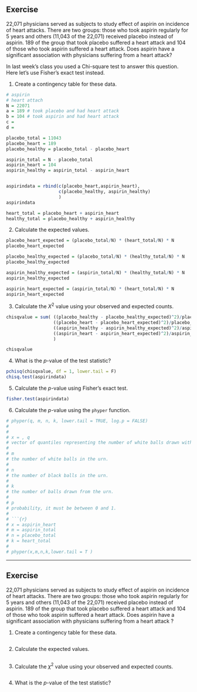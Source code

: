 

## Exercise

22,071 physicians served as subjects to study effect of aspirin on incidence of heart attacks. There are two groups: those who took aspirin regularly for 5 years and others (11,043 of the 22,071) received placebo instead of aspirin. 189 of the group that took placebo suffered a heart attack and 104 of those who took aspirin suffered a heart attack. Does aspirin have a significant association with physicians suffering from a heart attack?
  
  In last week's class you used a Chi-square test to answer this question. Here let's use Fisher's exact test instead.

1. Create a contingency table for these data.

```r
# aspirin 
# heart attach
N = 22071
a = 189 # took placebo and had heart attack
b = 104 # took aspirin and had heart attack
c = 
d = 

placebo_total = 11043
placebo_heart = 189
placebo_healthy = placebo_total - placebo_heart

aspirin_total = N - placebo_total
aspirin_heart = 104
aspirin_healthy = aspirin_total - aspirin_heart


aspirindata = rbind(c(placebo_heart,aspirin_heart),
                    c(placebo_healthy, aspirin_healthy)
                    )
aspirindata

heart_total = placebo_heart + aspirin_heart
healthy_total = placebo_healthy + aspirin_healthy
```

2. Calculate the expected values.

```r
placebo_heart_expected = (placebo_total/N) * (heart_total/N) * N
placebo_heart_expected

placebo_healthy_expected = (placebo_total/N) * (healthy_total/N) * N
placebo_healthy_expected

aspirin_healthy_expected = (aspirin_total/N) * (healthy_total/N) * N
aspirin_healthy_expected

aspirin_heart_expected = (aspirin_total/N) * (heart_total/N) * N
aspirin_heart_expected


```


3. Calculate the $X^2$ value using your observed and expected counts.

```r

chisqvalue = sum( ((placebo_healthy - placebo_healthy_expected)^2)/placebo_healthy_expected +
                  ((placebo_heart - placebo_heart_expected)^2)/placebo_heart_expected +
                  ((aspirin_healthy - aspirin_healthy_expected)^2)/aspirin_healthy_expected +
                  ((aspirin_heart - aspirin_heart_expected)^2)/aspirin_heart_expected
                  )

chisqvalue

```


4. What is the $p$-value of the test statistic?

```r

pchisq(chisqvalue, df = 1, lower.tail = F)
chisq.test(aspirindata)
```


5. Calculate the $p$-value using Fisher's exact test.

```r
fisher.test(aspirindata)

```

6. Calculate the $p$-value using the `phyper` function.

```r
# phyper(q, m, n, k, lower.tail = TRUE, log.p = FALSE)
# 
# 
# x = , q	
# vector of quantiles representing the number of white balls drawn without replacement from an urn which contains both black and white balls.
# 
# m	
# the number of white balls in the urn.
# 
# n	
# the number of black balls in the urn.
# 
# k	
# the number of balls drawn from the urn.
# 
# p	
# probability, it must be between 0 and 1.
# 
# ```{r}
# x = aspirin_heart
# m = aspirin_total
# n = placebo_total
# k = heart_total
# 
# phyper(x,m,n,k,lower.tail = T )

```

---
## Exercise

22,071 physicians served as subjects to study effect of aspirin on incidence of heart attacks. There are two groups: those who took aspirin regularly for 5 years and others (11,043 of the 22,071) received placebo instead of aspirin. 189 of the group that took placebo suffered a heart attack and 104 of those who took aspirin suffered a heart attack. Does aspirin have a significant association with physicians suffering from a heart attack ? 

1. Create a contingency table for these data.

```r

```

2. Calculate the expected values.

```r

```


3. Calculate the $\chi^2$ value using your observed and expected counts.

```r



```


4. What is the $p$-value of the test statistic?

```r


```

